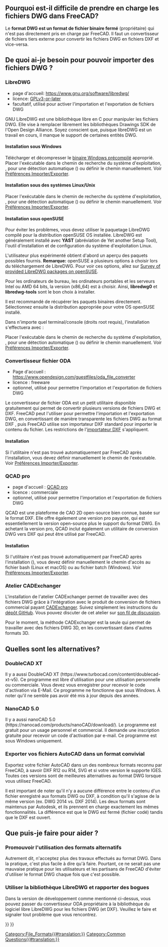 <languages/>
{{TOCright}}

{{Fake heading|sub=4|< Retour à [[FreeCAD_Howto_Import_Export/fr|FreeCAD comment importer exporter]]}}  

<span id="Why_is_it_hard_to_support_DWG_Files_in_FreeCAD?"></span>
== Pourquoi est-il difficile de prendre en charge les fichiers DWG dans FreeCAD? ==

Le '''format DWG est un format de fichier binaire fermé''' (propriétaire) qui n'est pas directement pris en charge par FreeCAD. Il faut un convertisseur de fichiers tiers externe pour convertir les fichiers DWG en fichiers DXF et vice-versa.

<span id="What_do_I_need_to_be_able_to_import_DWG_files?"></span>
==De quoi ai-je besoin pour pouvoir importer des fichiers DWG ?==

===LibreDWG===

* page d'accueil: https://www.gnu.org/software/libredwg/
* licence: [https://savannah.gnu.org/projects/libredwg/ GPLv3-or-later]
* facultatif, utilisé pour activer l'importation et l'exportation de fichiers DWG

GNU LibreDWG est une bibliothèque libre en C pour manipuler les fichiers DWG. Elle vise à remplacer librement les bibliothèques Drawings SDK de l'Open Design Alliance. Soyez conscient que, puisque libreDWG est un travail en cours, il manque le support de certaines entités DWG.

<span id="Installation_Windows"></span>
==== Installation sous Windows ====

Télécharger et décompresser le [https://github.com/LibreDWG/libredwg/releases binaire Windows précompilé] approprié. Placer l'exécutable dans le chemin de recherche du système d'exploitation, {{Incode|os.getenv("PATH")}}, pour une détection automatique ({{Version/fr|0.21}}) ou définir le chemin manuellement. Voir [[Import_Export_Preferences/fr#DWG|Préférences Importer/Exporter]].

<span id="Installation_Linux/Unix_systems"></span>
==== Installation sous des systèmes Linux/Unix ====

<div class="mw-translate-fuzzy">
{{Code
|lang=shell
|code=
git clone --recurse-submodules https://github.com/LibreDWG/libredwg.git
cd libredwg
mkdir build
cd build
cmake ..
make
make install # or use checkinstall, or simply locate & copy the dwg2dxf 
             # utility to your executables path, it will be then autodetected by FreeCAD
}}
</div>

Placer l'exécutable dans le chemin de recherche du système d'exploitation, {{Incode|os.getenv("PATH")}}, pour une détection automatique ({{Version/fr|0.21}}) ou définir le chemin manuellement. Voir [[Import_Export_Preferences/fr#DWG|Préférences Importer/Exporter]].

<span id="Installation_openSUSE"></span>
==== Installation sous openSUSE ====

Pour éviter les problèmes, vous devez utiliser le paquetage LibreDWG compilé pour la distribution openSUSE OS installée. LibreDWG est généralement installé avec '''YAST''' (abréviation de Yet another Setup Tool), l'outil d'installation et de configuration du système d'exploitation Linux. 

L'utilisateur plus expérimenté obtient d'abord un aperçu des paquets possibles fournis. '''Remarque:''' openSUSE a plusieurs options à choisir lors du téléchargement de LibreDWG.  Pour voir ces options, allez sur [https://software.opensuse.org/search?utf8=%E2%9C%93&baseproject=ALL&q=libredwg Survey of provided LibreDWG packages on openSUSE]. 

Pour les ordinateurs de bureau, les ordinateurs portables et les serveurs Intel ou AMD 64 bits, la version (x86_64) est à choisir. Ainsi, '''libredwg0''' et '''libredwg-tools''' sont le bon choix à installer. 

Il est recommandé de récupérer les paquets binaires directement. Sélectionnez ensuite la distribution appropriée pour votre OS openSUSE installé.

Dans n'importe quel terminal/console (droits root requis), l'installation s'effectuera avec :

{{Code|code=
zypper install libredwg0 libredwg-tools
}}

Placer l'exécutable dans le chemin de recherche du système d'exploitation, {{Incode|os.getenv("PATH")}}, pour une détection automatique ({{Version/fr|0.21}}) ou définir le chemin manuellement. Voir [[Import_Export_Preferences/fr#DWG|Préférences Importer/Exporter]].

<span id="ODA_File_Converter"></span>
===Convertisseur fichier ODA ===

* Page d'accueil : https://www.opendesign.com/guestfiles/oda_file_converter
* licence : freeware
* optionnel, utilisé pour permettre l'importation et l'exportation de fichiers DWG

Le convertisseur de fichier ODA est un petit utilitaire disponible gratuitement qui permet de convertir plusieurs versions de fichiers DWG et DXF. FreeCAD peut l'utiliser pour permettre l'importation et l'exportation DWG, en convertissant de manière transparente les fichiers DWG au format DXF , puis FreeCAD utilise son importateur DXF standard pour importer le contenu du fichier. Les restrictions de l'[[Draft_DXF/fr|importateur DXF]] s'appliquent.

====Installation====

Si l'utilitaire n'est pas trouvé automatiquement par FreeCAD après l'installation, vous devez définir manuellement le chemin de l'exécutable. Voir [[Import_Export_Preferences/fr#DWG|Préférences Importer/Exporter]].

=== QCAD pro ===

{{Version/fr|0.20}}

* page d'accueil : [https://qcad.org/en/qcad-command-line-tools#dwg2dwg QCAD pro]
* licence : commerciale
* optionnel, utilisé pour permettre l'importation et l'exportation de fichiers DWG

QCAD est une plateforme de CAO 2D open-source bien connue, basée sur le format DXF. Elle offre également une version pro payante, qui est essentiellement la version open-source plus le support du format DWG. En achetant la version pro, QCAD inclut également un utilitaire de conversion DWG vers DXF qui peut être utilisé par FreeCAD.

====Installation====

Si l'utilitaire n'est pas trouvé automatiquement par FreeCAD après l'installation ({{Version/fr|0.21}}), vous devez définir manuellement le chemin d'accès au fichier bash (Linux et macOS) ou au fichier batch (Windows). Voir [[Import_Export_Preferences/fr#DWG|Préférences Importer/Exporter]].

<span id="CADExchanger_Workbench"></span>
===Atelier CADExchanger===

<div class="mw-translate-fuzzy">
L'installation de l'atelier CADExchanger permet de travailler avec des fichiers DWG grâce à l'intégration avec le produit de conversion de fichiers commercial payant [https://cadexchanger.com/ CADExchanger]. Suivez simplement les instructions du [https://github.com/yorikvanhavre/CADExchanger dépôt GitHub]. Vous pouvez discuter de cet atelier sur [https://forum.freecadweb.org/viewtopic.php?f=9&t=22227&p=462421 son fil de discussion].
</div>

Pour le moment, la méthode CADExchanger est la seule qui permet de travailler avec des fichiers DWG 3D, en les convertissant dans d'autres formats 3D.

<span id="What_are_the_alternatives?"></span>
==Quelles sont les alternatives?==

===DoubleCAD XT===

Il y a aussi DoubleCAD XT (https://www.turbocad.com/content/doublecad-xt-v5). Ce programme est libre d'utilisation pour une utilisation personnelle ou commerciale. Vous devez vous enregistrer pour recevoir le code d'activation via E-Mail. Ce programme ne fonctionne que sous Windows. À noter qu'il ne semble pas avoir été mis à jour depuis des années.

===NanoCAD 5.0===

Il y a aussi nanoCAD 5.0 (https://nanocad.com/products/nanoCAD/download/). Le programme est gratuit pour un usage personnel et commercial. Il demande une inscription gratuite pour recevoir un code d'activation par e-mail. Ce programme est sous Windows uniquement.

<span id="Export_your_AutoCAD_files_in_friendly_format"></span>
===Exporter vos fichiers AutoCAD dans un format convivial===

Exportez votre fichier AutoCAD dans un des nombreux formats reconnu par FreeCAD, à savoir DXF R12 ou R14, SVG et si votre version le supporte IGES. Toutes ces versions sont de meilleures alternatives au format DWG lorsque vous utilisez FreeCAD. 

Il est important de noter qu'il n'y a aucune différence entre le contenu d'un fichier enregistré aux formats DWG ou DXF, à condition qu'il s'agisse de la même version (ex. DWG 2014 vs. DXF 2014). Les deux formats sont maintenus par Autodesk, et ils prennent en charge exactement les mêmes fonctionnalités. La différence est que le DWG est fermé (fichier codé) tandis que le DXF est ouvert.

<span id="What_can_I_do_to_help?"></span>
== Que puis-je faire pour aider ? ==

<span id="Promote_the_use_of_alternative_formats"></span>
=== Promouvoir l'utilisation des formats alternatifs ===

Autrement dit, n'acceptez plus des travaux effectués au format DWG. Dans la pratique, c'est plus facile à dire qu'à faire. Pourtant, ce ne serait pas une mauvaise pratique pour les utilisateurs et les partisans de FreeCAD d'éviter d'utiliser le format DWG chaque fois que c'est possible.

<span id="Use_the_LibreDWG_library_and_file_bug_reports"></span>
===Utiliser la bibliothèque LibreDWG et rapporter des bogues===

Dans la version de développement comme mentionné ci-dessus, vous pouvez passer du convertisseur ODA propriétaire à la bibliothèque du logiciel libre LibreDWG pour les fichiers DWG (et DXF). Veuillez le faire et signaler tout problème que vous rencontrez.


{{Draft Tools navi{{#translation:}}}}
{{Userdocnavi{{#translation:}}}}
[[Category:File_Formats{{#translation:}}]]
[[Category:Common Questions{{#translation:}}]]